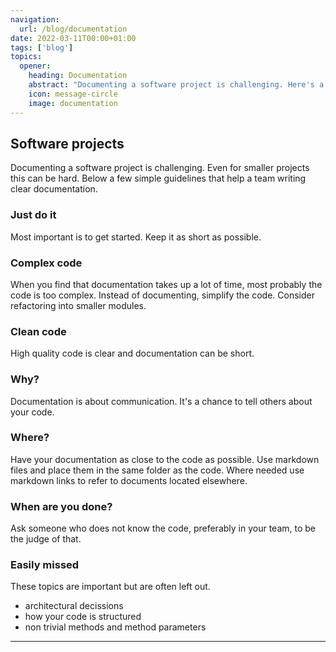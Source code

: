 ```yaml
---
navigation:
  url: /blog/documentation
date: 2022-03-11T00:00+01:00
tags: ['blog']
topics:
  opener:
    heading: Documentation
    abstract: "Documenting a software project is challenging. Here's a few simple guidelines that help a team writing clear documentation."
    icon: message-circle
    image: documentation
---
```

## Software projects

Documenting a software project is challenging. Even for smaller projects this
can be hard. Below a few simple guidelines that help a team writing clear
documentation.

### Just do it

Most important is to get started. Keep it as short as possible.

### Complex code

When you find that documentation takes up a lot of time, most probably the code
is too complex. Instead of documenting, simplify the code. Consider refactoring
into smaller modules.

### Clean code

High quality code is clear and documentation can be short.

### Why?

Documentation is about communication. It's a chance to tell others about your
code.

### Where?

Have your documentation as close to the code as possible. Use markdown files and
place them in the same folder as the code. Where needed use markdown links to
refer to documents located elsewhere.

### When are you done?

Ask someone who does not know the code, preferably in your team, to be the judge
of that.

### Easily missed

These topics are important but are often left out.

* architectural decissions
* how your code is structured
* non trivial methods and method parameters

---
